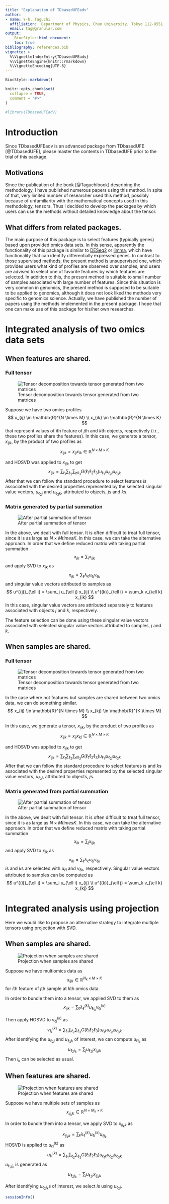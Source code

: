 ```yaml
---
title: "Explanation of TDbasedUFEadv"
author:
- name: Y-h. Taguchi
  affiliation:  Department of Physics, Chuo University, Tokyo 112-8551, Japan
  email: tag@granular.com
output:   
    BiocStyle::html_document:
    toc: true
bibliography: references.bib
vignette: >
  %\VignetteIndexEntry{TDbasedUFEadv}
  %\VignetteEngine{knitr::rmarkdown}
  %\VignetteEncoding{UTF-8}
---
```


```r
BiocStyle::markdown()
```

```r
knitr::opts_chunk$set(
  collapse = TRUE,
  comment = "#>"
)
```

```r
#library(TDbasedUFEadv)
```

# Introduction 

Since TDbasedUFEadv is an advanced package from TDbasedUFE [@TDbasedUFE], please master the 
contents in TDbasedUFE prior to the trial of this package. 

## Motivations

Since the publication of the book [@Taguchibook] describing the methodology, 
I have published numerous papers using this method. In spite of that, very 
limited number of researcher used this method, possibly because of unfamiliarity
with the mathematical concepts used in this methodology, tensors. 
Thus I decided to develop the packages by which users can use the methods 
without detailed knowledge about the tensor. 

## What differs from related packages.

The main purpose of this package is to select features (typically genes) based 
upon provided omics data sets. In this sense, apparently the functionality of this
package is similar to [DESeq2](https://doi.org/doi:10.18129/B9.bioc.DESeq2) or [limma](https://doi.org/doi:10.18129/B9.bioc.limma), which have  functionality that can 
identify differentially expressed genes. In contrast to those supervised methods,
the present method is unsupervised one, which provides users what kind of 
profiles are observed over samples, and users are advised to select one of
favorite features by which features are selected. In addition to this, the
present method is suitable to small number of samples associated with large 
number of features. Since this situation is very common in genomics, the 
present method is supposed to be suitable to be applied to genomics, although
it does not look liked the methods very specific to genomics science. 
Actually, we have published the number of papers using the methods implemented 
in the present package. I hope that one can make use of this package for his/her
own researches. 


# Integrated analysis of two omics data sets


## When features are shared.

### Full tensor 

![Tensor decomposition towards tensor generated from two matrices](./fig23.jpg)

Suppose we have two omics profiles
$$
x_{ij} \in \mathbb{R}^{N \times M} \\
x_{ik} \in \mathbb{R}^{N \times K}
$$
that represent values of $i$th feature  of $j$th and $k$th objects, respectively 
(i.r., these two profiles share the features).
In this case, we generate a tensor, $x_{ijk}$, by the product of two profiles as
$$
x_{ijk} =  x_{ij}x_{ik} \in \mathbb{R}^{N \times M \times K}
$$

and HOSVD was applied to $x_{ijk}$ to get
$$
x_{ijk} = \sum_{\ell_1} \sum_{\ell_2} \sum_{ell_3} G(\ell_1 \ell_2 \ell_3) 
u_{\ell_1 i} u_{\ell_2 j} u_{\ell_3 k}
$$
After that we can follow the standard procedure to select features $i$s
associated with the desired properties represented by the selected singular
value vectors, $u_{\ell_2 j}$ and $u_{\ell_3 k}$, attributed to objects,
$j$s and $k$s.

### Matrix generated by partial summation 

![After partial summation of tensor](./fig24.jpg)

In the above, we dealt with full tensor. It is often difficult to treat full 
tensor, since it is as large as $N \times M times K$. In this case, we can take
the alternative approach. In order that we define reduced matrix with taking 
partial summation
$$
x_{jk} = \sum_i x_{ijk}
$$
and apply SVD to $x_{jk}$ as
$$
x_{jk} = \sum_\ell \lambda_\ell u_{\ell j} v_{\ell k}
$$
and singular value vectors attributed to samples as
$$
u^{(j)}_{\ell i} = \sum_j u_{\ell j} x_{ij} \\
u^{(k)}_{\ell i} = \sum_k v_{\ell k} x_{ik}
$$
In this case, singular value vectors are attributed separately to features
associated with objects $j$ and $k$, respectively.

The feature selection can be done using these singular value vectors associated
with selected singular value vectors attributed to samples, $j$ and $k$.

## When samples are shared.

### Full tensor

![Tensor decomposition towards tensor generated from two matrices](./fig25.jpg)

In the case where not features but samples are shared between two omics data, 
we can do something similar.
$$
x_{ij} \in \mathbb{R}^{N \times M} \\
x_{kj} \in \mathbb{R}^{K \times M}
$$


In this case, we generate a tensor, $x_{ijk}$, by the product of two profiles as
$$
x_{ijk} =  x_{ij}x_{kj} \in \mathbb{R}^{N \times M \times K}
$$

and HOSVD was applied to $x_{ijk}$ to get
$$
x_{ijk} = \sum_{\ell_1} \sum_{\ell_2} \sum_{ell_3} G(\ell_1 \ell_2 \ell_3) 
u_{\ell_1 i} u_{\ell_2 j} u_{\ell_3 k}
$$
After that we can follow the standard procedure to select features $i$s and $k$s
associated with the desired properties represented by the selected singular
value vectors, $u_{\ell_2 j}$, attributed to objects, $j$s.

###  Matrix generated from partial summation

![After partial summation of tensor](./fig26.jpg)

In the above, we dealt with full tensor. It is often difficult to treat full 
tensor, since it is as large as $N \times M times K$. In this case, we can take
the alternative approach. In order that we define reduced matrix with taking 
partial summation
$$
x_{ik} = \sum_j x_{ijk}
$$
and apply SVD to $x_{jk}$ as
$$
x_{ik} = \sum_\ell \lambda_\ell u_{\ell i} v_{\ell k}
$$
$i$s and $k$s are selected with $u_{\ell i}$ and $v_{\ell k}$, respectively. 
Singular value vectors attributed to samples can be computed as
$$
u^{(i)}_{\ell j} = \sum_i u_{\ell i} x_{ij} \\
u^{(k)}_{\ell j} = \sum_k v_{\ell k} x_{kj}
$$

# Integrated analysis using projection

Here we would like to propose an alternative strategy to integrate multiple 
tensors using projection with SVD.

## When samples are shared.

![Projection when samples are shared](./fig27.jpg)

Suppose we have multiomics data as
$$
x_{ijk} \in \mathbb{R}^{N_k \times M \times K}
$$
for $i$th feature of $j$th sample at $k$th omics data.

In order to bundle them into a tensor, we applied SVD to them as
$$
x_{ijk} = \sum_{\ell} \lambda^{(k)}_\ell u_{\ell i_k} v^{(k)}_{\ell j}
$$

Then apply HOSVD to $v^{(k)}_{\ell j}$ as
$$
v^{(k)}_{\ell j} = \sum_{\ell_1} \sum_{\ell_2} \sum_{\ell_3} G(\ell_1 \ell_2 \ell_3)
u_{\ell_1 \ell } u_{\ell_2 j} u_{\ell_3 k}
$$
After identifying the $u_{\ell_2j}$ and $u_{\ell_3 k}$ of interest, we can compute $u_{\ell i_k}$ as
$$
u_{\ell_2 i_k} = \sum_j u_{\ell_2 j} x_{i_k j k}
$$
Then $i_k$ can be selected as usual. 

## When features are shared.

![Projection when features are shared](./fig28.jpg)

Suppose we have multiple sets of samples as
$$
x_{ij_k k} \in \mathbb{R}^{N \times M_k \times K}
$$

In order to bundle them into a tensor, we apply SVD to $x_{i j_k k}$ as
$$
x_{i j_k k} = \sum_\ell \lambda^{(k)}_\ell u^{(k)}_{\ell i} u_{\ell j_k}
$$
HOSVD is applied to $u^{(k)}_{\ell i}$ as
$$
u^{(k)}_{\ell i} = \sum_{\ell_1} \sum_{\ell_2} \sum_{\ell_3}
G(\ell_1 \ell_2 \ell_3) u_{\ell_1 \ell} u_{\ell_2 i} u_{\ell_3 k}
$$
$u_{\ell_2 j_k}$ is generated as
$$
u_{\ell_2 j_k} = \sum_i u_{\ell_2 i}x_{i j_k k}
$$

After identifying $u_{\ell_2 j_k}$s of interest, we select $i$s using $u_{\ell_2 i}$.


```r
sessionInfo()
```
